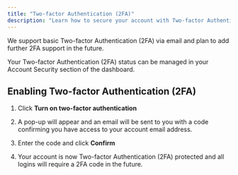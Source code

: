 ```yaml
---
title: "Two-factor Authentication (2FA)"
description: "Learn how to secure your account with Two-factor Authentication (2FA)"
---
```


We support basic Two-factor Authentication (2FA) via email and plan to add further 2FA support in the future.

Your Two-factor Authentication (2FA) status can be managed in your Account Security section of the dashboard.

## Enabling Two-factor Authentication (2FA)

1. Click **Turn on two-factor authentication**

2. A pop-up will appear and an email will be sent to you with a code confirming you have access to your account email address.

3. Enter the code and click **Confirm**

4. Your account is now Two-factor Authentication (2FA) protected and all logins will require a 2FA code in the future.